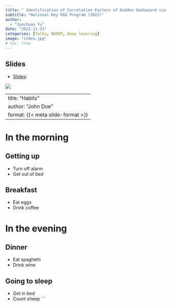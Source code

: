 ```yaml
---
title: " Identification of Correlation Factors of Hidden Geohazard via Deep Learning "
subtitle: "National Key R&D Program (2022)"
author: 
  - "Junchuan Yu"
date: "2022-11-23"
categories: [Talks, NKRDP, Deep leanring]
image: "index.jpg"
# toc: true
---
```


<!-- -   Event: [rstudio::conf(2022)](https://www.rstudio.com/conference/2022/schedule/)

-   [Talk video](https://www.rstudio.com/conference/2022/talks/making-awesome-automations-github-actions/) -->
<!-- 

-   [Slides](https://yujc.quarto.pub/slide-221123/#/section/)

## Complementary materials

-   [Blog post: How important is GitHub Actions to RStudio/Posit? Code for a plot in my talk!](https://beamilz.com/posts/series-gha/2022-07-28-github-actions-rstudio/en/)

-   [Blog post: Introduction to GitHub Actions to R users](https://beamilz.com/posts/series-gha/2022-series-gha-1-what-is/en/)

-   [Blog post: Monitoring quarto-dev repositories: Creating a workflow with GitHub Actions for R users](https://beamilz.com/posts/series-gha/2022-series-gha-2-creating-your-first-action/en/)

-   [GitHub repository: awesome-gha - Awesome GitHub Actions for R](https://github.com/beatrizmilz/awesome-gha)
 -->

## Slides

-   [Slides](https://yujc.quarto.pub/slide-221123/#/section/):

[![](index.jpg){fig-align="center"}](https://yujc.quarto.pub/slide-221123/#/section/)


<!-- ``` {.markdown code-preview="./slide/_slide-221123.qmd"} -->

---
title: "Habits"
author: "John Doe"
format: {{< meta slide-format >}}
---

# In the morning

## Getting up

- Turn off alarm
- Get out of bed

## Breakfast

- Eat eggs
- Drink coffee

# In the evening

## Dinner

- Eat spaghetti
- Drink wine

## Going to sleep

- Get in bed
- Count sheep
```